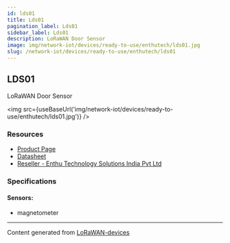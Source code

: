 ```yaml
---
id: lds01
title: Lds01
pagination_label: Lds01
sidebar_label: Lds01
description: LoRaWAN Door Sensor
image: img/network-iot/devices/ready-to-use/enthutech/lds01.jpg
slug: /network-iot/devices/ready-to-use/enthutech/lds01
---
```



<LegacyContentBanner />

## LDS01

LoRaWAN Door Sensor

<img src={useBaseUrl('img/network-iot/devices/ready-to-use/enthutech/lds01.jpg')} />

### Resources

- [Product Page](http://www.dragino.com/products/lora-lorawan-end-node/item/157-lds01.html)
- [Datasheet](http://www.dragino.com/products/lora-lorawan-end-node/item/157-lds01.html)
- [Reseller - Enthu Technology Solutions India Pvt Ltd](https://www.enthutech.in/zh_HK/shop/category/lora-devices-2)

### Specifications

#### Sensors:

- magnetometer

---

Content generated from [LoRaWAN-devices](https://github.com/TheThingsNetwork/lorawan-devices)
